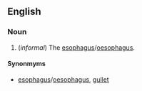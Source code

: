 == English ==
===Noun===
#(''informal'') The [[esophagus]]/[[oesophagus]].

====Synonmyms====
*[[esophagus]]/[[oesophagus]], [[gullet]]